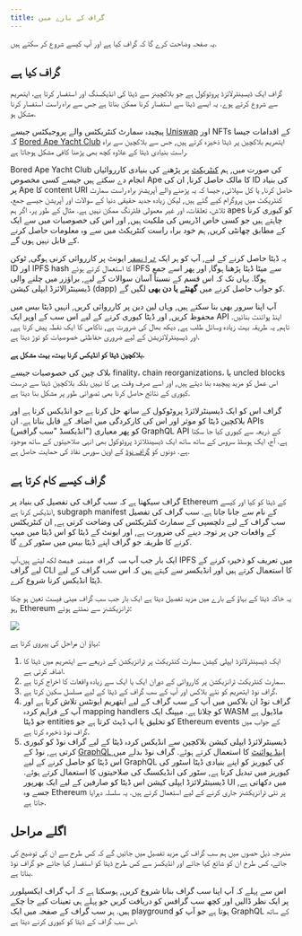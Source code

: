 ```yaml
---
title: گراف کے بارے میں
---
```


یہ صفحہ وضاحت کرے گا کہ گراف کیا ہے اور آپ کیسے شروع کر سکتے ہیں.

## گراف کیا ہے

گراف ایک ڈیسینٹرلائزڈ پروٹوکول ہے جو بلاکچینز سے ڈیٹا کی انڈیکسنگ اور استفسار کرتا ہے، ایتھریم سے شروع کرتے ہوے. یہ ایسے ڈیٹا سے استفسار کرنا ممکن بناتا ہے جس سے براہ راست استفسار کرنا مشکل ہو.

پیچیدہ سمارٹ کنٹریکٹس والے پروجیکٹس جیسے [Uniswap](https://uniswap.org/) اور NFTs کے اقدامات جیسا کہ [Bored Ape Yacht Club](https://boredapeyachtclub.com/) ایتھریم بلاکچین پر ڈیٹا ذخیزہ کرتے ہیں, جس سے بلاکچین سے براہ راست بنیادی ڈیٹا کے علاوہ کچھ بھی پڑھنا کافی مشکل ہوجاتا ہے.

Bored Ape Yacht Club کی صورت میں, ہم [کنٹریکٹ](https://etherscan.io/address/0xbc4ca0eda7647a8ab7c2061c2e118a18a936f13d#code) پر پڑھنے کی بنیادی کارروائیاں انجام دے سکتے ہیں جیسے کسی مخصوص Ape کا مالک حاصل کرنا, ان کی ID کی بنیاد پر Ape کا content URI حاصل کرنا, یا کل سپلائی, جیسا کہ یہ پڑھنے والے آپریشنز براہ راست سمارٹ کنٹریکٹ میں پروگرام کیے گئے ہیں, لیکن زیادہ جدید حقیقی دنیا کے سوالات اور آپریشن جیسے جمع، تلاش، تعلقات، اور غیر معمولی فلٹرنگ ممکن نہیں ہے. مثال کے طور پر، اگر ہم apes کو کیوری کرنا چاہتے ہیں جو کسی خاص اڈریس کی ملکیت ہیں, اور اس کی خصوصیات میں سے ایک کے مطابق چھانٹی کریں, ہم خود براہ راست کنٹریکٹ میں سے وہ معلومات حاصل کرنے کے قابل نہیں ہوں گے.

یہ ڈیٹا حاصل کرنے کے لیے, آپ کو ہر ایک [`ٹرانسفر`](https://etherscan.io/address/0xbc4ca0eda7647a8ab7c2061c2e118a18a936f13d#code#L1746) ایونٹ پر کارروائی کرنی ہوگی, ٹوکن ID اور IPFS hash کا استعمال کرتے ہوئے IPFS سے میٹا ڈیٹا پڑھنا ہوگا, اور پھر اسے جمع ہوگا. یہاں تک کہ اس قسم کے نسبتاً آسان سوالات کے لیے, براؤزر میں چلنے والی ڈیسینٹرالائزڈ ایپلی کیشن (dapp) کو جواب حاصل کرنے میں **گھنٹے یا دن بھی** لگیں گے.

آپ اپنا سرور بھی بنا سکتے ہیں, وہاں لین دین پر کارروائی کریں, انہیں ڈیٹا بیس میں محفوظ کریں, اور ڈیٹا کیوری کرنے کے لیے اس سب کے اوپر ایک API اینڈ پوائنٹ بنائیں. تاہم, یہ طریقہ بہت زیادہ وسائل طلب ہے, دیکھ بھال کی ضرورت ہے, ناکامی کا ایک نقطہ پیش کرتا ہے, اور ڈیسینٹرلائزیشن کے لیے ضروری حفاظتی خصوصیات کو توڑ دیتا ہے.

**بلاکچین ڈیٹا کو انڈیکس کرنا بہت، بہت مشکل ہے.**

بلاک چین کی خصوصیات جیسے finality، chain reorganizations، یا uncled blocks اس عمل کو مزید پیچیدہ بنا دیتے ہیں, اور اسے صرف وقت ہی کا نہیں بلکہ بلاکچین ڈیٹا سے درست کیوری کے نتائج حاصل کرنا بھی تصوراتی طور پر مشکل بنا دیتا ہے.

گراف اس کو ایک ڈیسینٹرلائزڈ پروٹوکول کے ساتھ حل کرتا ہے جو انڈیکس کرتا ہے اور بلاکچین ڈیٹا کو موثر اور اس کی کارکردگی میں اضافہ کے قابل بناتا ہے. ان APIs (انڈیکسڈ "سب گرافس") کو پھر معیاری GraphQL API کے ذریعہ سے کیوری کیا جا سکتا ہے. آج، ایک ہوسٹڈ سروس کے ساتھ ساتھ ایک ڈیسینٹلائزڈ پروٹوکول بھی انہی صلاحیتوں کے ساتھ موجود ہے. دونوں کو [گراف نوڈ](https://github.com/graphprotocol/graph-node) کے اوپن سورس نفاذ کی حمایت حاصل ہے.

## گراف کیسے کام کرتا ہے

گراف سیکھتا ہے کہ سب گراف کی تفصیل کی بنیاد پر Ethereum کے ڈیٹا کو کیا اور کیسے انڈیکس کرنا ہے, subgraph manifest کے نام سے جانا جاتا ہے. سب گراف کی تفصیل سب گراف کے لیے دلچسپی کے سمارٹ کنٹریکٹس کی وضاحت کرتی ہے, ان کنٹریکٹس کے واقعات جن پر توجہ دینے کی ضرورت ہے, اور ایونٹ کے ڈیٹا کو اس ڈیٹا میں میپ کرنے کا طریقہ جو گراف اپنے ڈیٹا بیس میں سٹور کرے گا.

ایک بار جب آپ `سب گراف مینی فیسٹ` لکھ لیتے ہیں،آپ IPFS میں تعریف کو ذخیرہ کرنے کے لیے گراف CLI کا استعمال کرتے ہیں اور انڈیکسر سے کہتے ہیں کہ اس سب گراف کے لیے ڈیٹا انڈیکس کرنا شروع کرے.

یہ خاکہ ڈیٹا کے بہاؤ کے بارے میں مزید تفصیل دیتا ہے ایک بار جب سب گراف مینی فیسٹ تعین ہو چکا ہو, Ethereum ٹرانزیکشنز سے نمٹتے ہوئے:

![](/img/graph-dataflow.png)

بہاؤ ان مراحل کی پیروی کرتا ہے:

1. ایک ڈیسینٹرلائزڈ ایپلی کیشن سمارٹ کنٹریکٹ پر ٹرانزیکشن کے ذریعے سے ایتھریم میں ڈیٹا کا اضافہ کرتی ہے.
2. سمارٹ کنٹریکٹ ٹرانزیکشن پر کارروائی کے دوران ایک یا ایک سے زیادہ واقعات کا اخراج کرتا ہے.
3. گراف نوڈ ایتھریم کو نئے بلاکس اور آپ کے سب گراف کے ڈیٹا کے لیے مسلسل سکین کرتا ہے.
4. گراف نوڈ ان بلاکس میں آپ کے سب گراف کے لیے ایتھریم ایونٹس تلاش کرتا ہے اور آپ کے فراہم کردہ mapping handlers کو چلاتا ہے. میپنگ ایک WASM ماڈیول ہے جو ڈیٹا entities کو تخلیق یا اپ ڈیٹ کرتا ہے جو Ethereum events کے جواب میں گراف نوڈ ذخیرہ کرتا ہے.
5. ڈیسینٹرلائزڈ ایپلی کیشن بلاکچین سے انڈیکس کردہ ڈیٹا کے لیے گراف نوڈ کو کیوری کرتی ہے, نوڈ کے [GraphQL اینڈ پوائنٹ](https://graphql.org/learn/) کا استعمال کرتے ہوئے. گراف نوڈ بدلے میں اس ڈیٹا کو حاصل کرنے کے لیے GraphQL کی کیوریز کو اپنے بنیادی ڈیٹا اسٹور کی کیوریز میں تبدیل کرتا ہے, سٹور کی انڈیکسنگ کی صلاحیتوں کا استعمال کرتے ہوئے. ڈیسینٹرلائزڈ ایپلی کیشن اس ڈیٹا کو صارفین کے لیے ایک بھرپور UI میں دکھاتی ہے, جسے وہ Ethereum پر نئی ٹرانزیکشنز جاری کرنے کے لیے استعمال کرتے ہیں. یہ سلسلہ دہرایا جاتا ہے.

## اگلے مراحل

مندرجہ ذیل حصوں میں ہم سب گراف کی مزید تفصیل میں جائیں گے کہ کس طرح سے ان کی توضیح کی جائے، کس طرح ان کو شائع کیا جائے اور انڈیکسز سے کس طرح ڈیٹا کو استفسار کیا جائے جو گراف نوڈ بناتا ہے.

اس سے پہلے کہ آپ اپنا سب گراف بنانا شروع کریں, ہوسکتا ہے کہ آپ گراف ایکسپلورر پر ایک نظر ڈالیں اور کچھ سب گرافس کو دریافت کریں جو پہلے ہی تعینات کیے جا چکے ہیں. ہر سب گراف کے صفحہ میں ایک playground ہوتا ہے جو آپ کو GraphQL کے ساتھ اس سب گراف کے ڈیٹا کو کیوری کرنے دیتا ہے.
